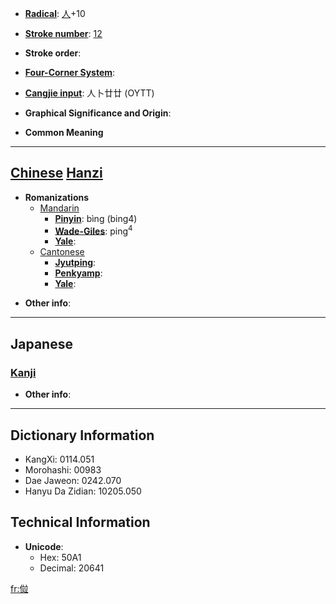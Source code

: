 * '''[[Wiktionary:Chinese radical index| Radical]]''': [[Wiktionary:Chinese radical index 人|人]]+10

* '''[[Wiktionary:Chinese total strokes index|Stroke number]]''': [[Wiktionary:Chinese total strokes index 12|12]]

* '''Stroke order''': 

* '''[[Wiktionary:Chinese four corner index|Four-Corner System]]''': 

* '''[[Wiktionary:Chinese Cangjie index|Cangjie input]]''': 人卜廿廿 (OYTT)

* '''Graphical Significance and Origin''': 

* '''Common Meaning'''

----

== [[Chinese]] [[Hanzi]] ==

* '''Romanizations'''
** [[Mandarin]]
*** '''[[Pinyin]]''': bìng (bing4)
*** '''[[Wade-Giles]]''': ping<sup>4</sup>
*** '''[[Yale]]''': 
**[[Cantonese]]
***'''[[Jyutping]]''':
***'''[[Penkyamp]]''': 
***'''[[Yale]]''': 

* '''Other info''': 

----

==Japanese==
===[[Kanji]]===
{{kanji|on readings=[[へい]] (hei)
|kun readings=[[なみ]] (nami), [[ならべる]] (naraberu), [[ならぶ]] (narabu), [[ならびに]] (narabini)
}}

* '''Other info''':  

----

== Dictionary Information ==

* KangXi: 0114.051
* Morohashi: 00983
* Dae Jaweon: 0242.070
* Hanyu Da Zidian: 10205.050

== Technical Information ==

* '''Unicode''':
** Hex: 50A1
** Decimal: 20641

[[fr:傡]]